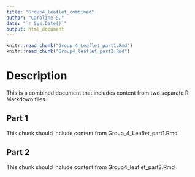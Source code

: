 ```yaml
---
title: "Group4_leaflet_combined"
author: "Caroline S."
date: "`r Sys.Date()`"
output: html_document
---
```



```r
knitr::read_chunk("Group_4_Leaflet_part1.Rmd")
knitr::read_chunk("Group4_leaflet_part2.Rmd")
```

# Description

This is a combined document that includes content from two separate R Markdown files.

## Part 1

This chunk should include content from Group_4_Leaflet_part1.Rmd

## Part 2

This chunk should include content from Group4_leaflet_part2.Rmd






